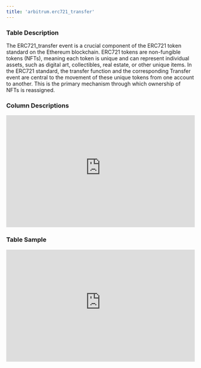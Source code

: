 ```yaml
---
title: 'arbitrum.erc721_transfer'
---
```


### Table Description
The ERC721_transfer event is a crucial component of the ERC721 token standard on the Ethereum blockchain. ERC721 tokens are non-fungible tokens (NFTs), meaning each token is unique and can represent individual assets, such as digital art, collectibles, real estate, or other unique items. In the ERC721 standard, the transfer function and the corresponding Transfer event are central to the movement of these unique tokens from one account to another. This is the primary mechanism through which ownership of NFTs is reassigned.
### Column Descriptions

<div>
    <iframe
        src="https://doc-embed-app.chainbasehq.com/columns/arbitrum.erc721_transfer"
        width="100%"
        height="300px"
        frameBorder="0"
        scrolling="no"
    ></iframe>
</div>

### Table Sample

<div>
    <iframe
        src="https://doc-embed-app.chainbasehq.com/data/arbitrum.erc721_transfer"
        width="100%"
        height="300px"
        frameBorder="0"
        scrolling="no"
    ></iframe>
</div>
